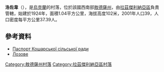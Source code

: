{{coord|46|56|40|N|30|13|24|E|scale:30000|display=title}}

'''洛佐韋'''（{{lang-uk|Лозове}}），是[[烏克蘭|烏克蘭]]的村落，位於該國西南部[[敖德薩州|敖德薩州]]，由[[拉茲傑利納亞區|拉茲傑利納亞區]]負責管轄，始建於1924年，面積1.04平方公里，海拔高度102米，2001年人口39，人口密度每平方公里37.39人。

==參考資料==
*[http://rozdilna-rda.odessa.gov.ua/files/rozdilna-rda/files/PASPORT/pasport_koshari.pdf Паспорт Кошарської сільської ради]
*[http://w1.c1.rada.gov.ua/pls/z7502/A005?rf7571=23065 Лозове]

{{DEFAULTSORT:Лозове}}
[[Category:敖德薩州村落|Category:敖德薩州村落]]
[[Category:拉茲傑利納亞區村落|Category:拉茲傑利納亞區村落]]


{{Odessa-geo-stub}}